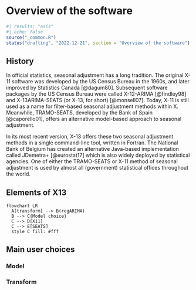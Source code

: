 # Overview of the software

```r
#| results: "asis"
#| echo: false
source("_common.R")
status("drafting", "2022-12-21", section = "Overview of the software")  # drafting, polishing, complete
```
<!--
-   History of the software

-   Elements of the software

-   Overview of main choices a user needs to make
-->

## History

In official statistics, seasonal adjustment has a long tradition.
The original X-11 software was developed by the US Census Bureau in the 1960s, and later improved by Statistics Canada [@dagum80].
Subsequent software packages by the US Census Bureau were called X-12-ARIMA [@findley98] and X-13ARIMA-SEATS (or X-13, for short) [@monsell07].
Today, X-11 is still used as a name for filter-based seasonal adjustment methods within X\nobreakdash-13.
Meanwhile, TRAMO-SEATS, developed by the Bank of Spain [@caporello01], offers an alternative model-based approach to seasonal adjustment.

In its most recent version, X-13 offers these two seasonal adjustment methods in a single command-line tool, written in Fortran.
The National Bank of Belgium has created an alternative Java-based implementation called JDemetra+ [@eurostat17] which is also widely deployed by statistical agencies.
One of either the TRAMO-SEATS or X-11 method of seasonal adjustment is used by almost all (government) statistical offices throughout the world.


## Elements of X13


<!-- https://mermaid-js.github.io/mermaid/#/flowchart?id=styling-and-classes -->

```mermaid
flowchart LR
  A[transform] --> B(regARIMA)
  B --> C{Model choice}
  C --> D[X11]
  C --> E[SEATS]
  style C fill: #fff
```


## Main user choices

### Model

### Transform

